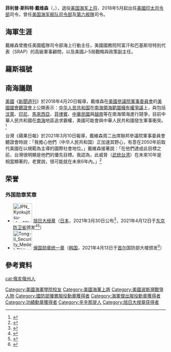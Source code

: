 {{expand|time=2016-04-19T02:37:44+00:00}}
{{Infobox military person
|honorific_prefix = [[上將_(美國)|海軍上將]]
|name= 菲利普·戴维森<BR>Philip Scot Davidson
|birth_date= {{Birth date and age|1960|8|24}}
|birth_place= {{USA}}[[俄亥俄州|俄亥俄州]][[辛辛那提|辛辛那提]]
|death_place=
|placeofburial=
|placeofburial_label= Place of burial
|image=Adm Davidson 2014.jpg
|caption= 菲利普·戴维森海军上将
|nickname=
|allegiance= {{flag|United States of America}}
|branch={{flag|United States Navy}}
|serviceyears= 1982-2021
|rank=[[File:US_Navy_O10_infobox.svg|45px]] [[上将_(美国)|上将]]
|commands= [[美國印太司令部|美國印太司令部]]<br>[[美国海军舰队司令部|美国海军舰队司令部]]<br>[[第六舰队_(美国海军)|第六舰队]]
|unit=
|battles=
|awards=[[海军杰出服役勋章|海军杰出服役勋章]]<br/>[[国防部优异服役勋章|国防部优异服役勋章]] (2)<br/>[[功绩勋章|功绩勋章]] (6)
|laterwork=
}}
'''菲利普·斯科特·戴维森'''（{{lang-en|'''Philip Scot Davidson'''}}，{{bd|1960年|8月24日||catIdx=H}}），退役[[美国海军|美国海军]][[上将_(美国)|上将]]，2018年5月起出任[[美國印太司令部|美國印太司令部]]司令，曾任[[美国海军舰队司令部|美国海军舰队司令部]]及[[第六舰队_(美国海军)|第六舰隊]]司令。

== 海軍生涯 ==
戴維森曾擔任美國艦隊司令部海上行動主任，美國國務院阿富汗和巴基斯坦特別代表（SRAP）的高級軍事顧問，以及美國J-5局戰略與政策副主任。

== 羅斯福號 ==
== 南海議題 ==
[[美國|美國]]《[[新聞週刊|新聞週刊]]》於2018年4月20日報導，戴维森在[[美國參議院軍事委員會|美國參議院軍事委員會]]的[[美國國會聽證會|美國國會聽證會]]上公開表示：[[中华人民共和国|中华人民共和国]]在[[南海爭議|南海領海範圍擁有權爭議]]上，與包括[[汶萊|汶萊]]、[[印尼|印尼]]、[[馬來西亞|馬來西亞]]、[[菲律賓|菲律賓]]、[[中華民國|中華民國]]與[[越南|越南]]等在南海領海進行競爭，目前中華人民共和國在[[南海|南海]]地區追求霸權，美國可能會與中華人民共和國發生軍事衝突。<ref>{{cite news | title=ONLY 'WAR' COULD STOP CHINA FROM CONTROLLING SOUTH CHINA SEA, U.S. MILITARY COMMANDER SAYS | url=http://www.newsweek.com/us-military-commander-only-war-could-stop-china-controlling-south-sea-895666 | language=en |newspaper=Newsweek [[新聞週刊|新聞週刊]] | author=TOM O'CONNOR}}</ref>

台灣《蘋果日報》於2021年3月10日報導，戴維森周二出席聯邦參議院軍事委員會聽證會時說：「我擔心他們（中华人民共和国）正加速其野心，有意在2050年前取代美國在以規範為主導的國際社會地位。」戴維森接著說：「在他們達成此目標之前，台灣很明顯是他們的優先目標。我認為，此威脅（[[武统台湾|武统台湾]]）在未來10年是相當顯著的，老實說，很可能就在未來6年內。」<ref>{{Cite web|title=美印太司令警告「中國恐6年內攻打台灣」　將與台灣軍隊聯合訓練維持防衛力|url=https://tw.appledaily.com/international/20210310/QJD3BI4MWNCD7P7GQNML6YXJWQ/}}</ref>

==荣誉==
===外国勋章奖章===
* [[File:JPN_Kyokujitsu-sho_1Class_BAR.svg|60px]] [[旭日大绶章|旭日大绶章]]（[[日本|日本]]，2021年3月30日公布<ref>{{ja}}{{cite web |url=https://www.mofa.go.jp/mofaj/files/100182755.pdf |title=外国人叙勲受章者名簿 令和3年 |publisher=[[内阁府|内阁府]] |date=2021-03-30 |accessdate=2021-07-02}}</ref>，2021年4月12日于[[东京都|东京]][[防卫省市谷地区|防卫省]]颁发<ref>{{ja}}{{cite web |url=https://www.mod.go.jp/js/Press/press2021/press_pdf/p20210412_02.pdf |title=米インド太平洋軍司令官の訪問について  |publisher=[[统合幕僚监部|統合幕僚監部]] |date=2021-04-12 |accessdate=2021-09-10 }}</ref><ref>{{ja}}{{cite web |url=https://twitter.com/kishinobuo/status/1381579994401439749 |title=米インド太平洋軍司令官デービッドソン海軍大将に対し旭日大綬章の叙勲伝達 |publisher=岸信夫公式ツイッター |date=2021-04-12 |accessdate=2021-09-10 }}</ref>）
* [[File:Tong-il_Security_Medel_Ribbon.png|60px]] [[保国勋章_(韩国)|保国勋章统一章]]（[[韩国|韩国]]，2021年4月13日于[[首尔|首尔]]国防部大楼颁发<ref>{{en}}{{cite news |url=https://en.yna.co.kr/view/AEN20210413003051325 |title=(LEAD) Outgoing U.S. Indo-Pacific commander awarded top medal from S. Korea |publisher=[[韩国联合通讯社|Yonhap News Agency]] |date=2021-04-13 |accessdate=2021-09-10}}</ref>）

== 參考資料 ==
{{reflist}}

{{DEFAULTSORT:Davidson}}
[[Category:美國海軍學院校友|Category:美國海軍學院校友]]
[[Category:美國海軍上將|Category:美國海軍上將]]
[[cat:俄亥俄州人|cat:俄亥俄州人]]
[[Category:美國波斯灣戰爭人物|Category:美國波斯灣戰爭人物]]
[[Category:國防部優異服役勳章獲得者|Category:國防部優異服役勳章獲得者]]
[[Category:海軍傑出服役勳章獲得者|Category:海軍傑出服役勳章獲得者]]
[[Category:功績勳章獲得者|Category:功績勳章獲得者]]
[[Category:辛辛那提人|Category:辛辛那提人]]
[[Category:旭日大绶章获得者|Category:旭日大绶章获得者]]